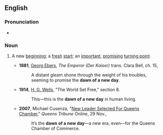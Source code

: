 ==English==

===Pronunciation===
* {{audio|en|en-au-dawn of a new day.ogg|Audio (AU)}}

===Noun===
{{en-noun|?}}

# {{lb|en|idiomatic}} A new [[beginning]]; a [[fresh]] [[start]]; an [[important]], [[promising]] [[turning point]].
#* '''1881''', [[w:Georg_Ebers|Georg Ebers]], ''The Emperor (Der Kaiser)'' trans. Clara Bell, ch. 15,
#*: A distant gleam shone through the weight of his troubles, seeming to promise the '''dawn of a new day'''.
#* '''1914''', [[w:H._G._Wells|H. G. Wells]], "The World Set Free," section 8.
#*: This—this is the '''dawn of a new day''' in human living.
#* '''2007''', Michael Cusenza, "[https://web.archive.org/web/20080102131535/http://www.queenstribune.com/news/1196349721.html New Leader Selected For Queens Chamber]," ''Queens Tribune Online'', 29 Nov.,
#*: It’s the '''dawn of a new day'''—a new era, even—for the Queens Chamber of Commerce.

{{C|en|Day}}